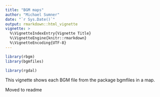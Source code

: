 ```yaml
---
title: "BGM maps"
author: "Michael Sumner"
date: "`r Sys.Date()`"
output: rmarkdown::html_vignette
vignette: >
  %\VignetteIndexEntry{Vignette Title}
  %\VignetteEngine{knitr::rmarkdown}
  %\VignetteEncoding{UTF-8}
---
```


```r

library(rbgm)
library(bgmfiles)

library(rgdal)

```
This vignette shows each BGM file from the package bgmfiles in a map. 



Moved to readme

